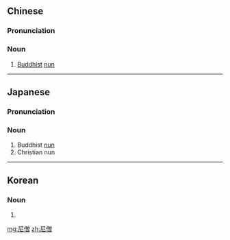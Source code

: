 ==Chinese==
{{zh-forms}}

===Pronunciation===
{{zh-pron
|m=nísēng
|c=nei4 zang1,nei4 sang1
|cat=n
}}

===Noun===
{{zh-noun}}

# {{lb|zh|Buddhism}} [[Buddhist]] [[nun]]

----

==Japanese==
{{ja-kanjitab|に|そう|yomi=o}}

===Pronunciation===
{{ja-pron|にそう|y=o}}

===Noun===
{{ja-noun|にそう}}

# Buddhist [[nun]]
# Christian nun

----

==Korean==
{{ko-hanjatab}}

===Noun===
{{ko-noun|hj|hangeul=이승}}

# {{hanja form of|이승|}}

[[mg:尼僧]]
[[zh:尼僧]]